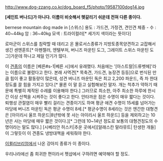 http://www.dog-zzang.co.kr/dog_board_f5/photo/19587100dog14.jpg

'''[세인트 버나드]가 아니다. 이름이 비슷해서 헷갈리기 쉬운데 전혀 다른 종이다.'''

bernese mountain dog
made in [스위스]
용도 : 가드견, 가정견, 견인견
체중 - 수 : 40~44kg 암 : 36~40kg
모색 : 트라이컬러[* 세가지 색이라는 뜻이다]

로마군이 스위스를 침략할 때 데리고 온 몰로서스종류가 지방토종목양견하고 교잡해서 생긴 센엔훈트[* 아펜젤러, 엔텔부처, 버니즈 마운틴 도그, 그레이트 스위스 마운틴 도그]가운데 하나고 제일 인기가 많다.

이 [[견종]]의 이름은 [베른#s-1|베른 시]에서 유래했다.
처음에는 '[아스트랄|드류벳헤]'라는 이름으로 불렸다고 한다.
본래 사역견[* 목축견, 가드견, 농장견 등등]으로 번식된 만큼 힘이 좋고 활동량이 많은데, 성견 버니즈 마운틴 독은 최고 2,200 파운드, 즉 차 한대 정도를 끌 힘을 가지고 있다.[* 물론 이 말 듣고 실험해보진 말자. 개는 척추가 약하기 때문에 특별히 제작된 수레를 이용해야 한다.] 그러므로 최소한, 아주 최소한 하루에 한시간 이상 산책을 시켜주는 것이 좋다고 한다.
안타까운 점은 수명이 매우 짧다는 것이다. 퇴행성 관절염이 매우 빨리 걸리는 견종이기도 하며 평균 애견 수명이 15세를 넘어가는 마당에 버니즈 마운틴 독은 평균 수명이 8세.[* 평균수명이 8세라는 것은 엔간한 대형견은 [아이리시 울프 하운드|8년밖에 못 사는 아이리시 울프 하운드] 등을 제외하고는 10년은 사는 마당에 매우 짧은 것이다.][* 그런데 10~14년 정도로 보통의 대형견정도의 수명이라는 말도 많다.]
[시베리안 허스키|추운 곳에서][알래스칸 말라뮤트| 탄생한 개들]이 그렇듯이 이 견종도 냉방대책을 세워줘야 한다.

[[이퀼리브리엄]]에서 나온 강아지 종류가 이 종이다.

우리나라에선 좀 희귀한 편이라서 펫샵에서 구하려면 예약해야 할 정도.
